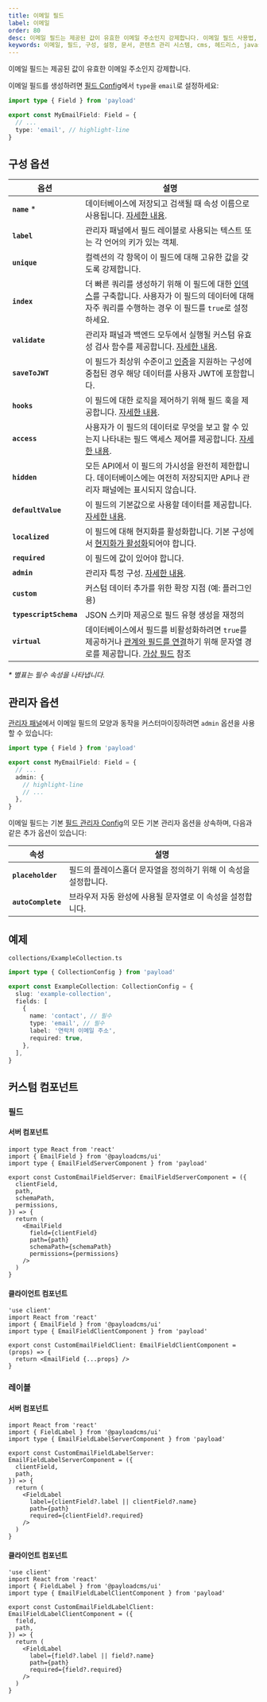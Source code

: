 ```yaml
---
title: 이메일 필드
label: 이메일
order: 80
desc: 이메일 필드는 제공된 값이 유효한 이메일 주소인지 강제합니다. 이메일 필드 사용법, 예제 및 옵션을 알아보세요.
keywords: 이메일, 필드, 구성, 설정, 문서, 콘텐츠 관리 시스템, cms, 헤드리스, javascript, node, react, nextjs
---
```


이메일 필드는 제공된 값이 유효한 이메일 주소인지 강제합니다.

<LightDarkImage
  srcLight="https://payloadcms.com/images/docs/fields/email.png"
  srcDark="https://payloadcms.com/images/docs/fields/email-dark.png"
  alt="Payload 관리자 패널의 이메일 필드를 보여줍니다"
  caption="이메일 필드의 관리자 패널 스크린샷"
/>

이메일 필드를 생성하려면 [필드 Config](./overview)에서 `type`을 `email`로 설정하세요:

```ts
import type { Field } from 'payload'

export const MyEmailField: Field = {
  // ...
  type: 'email', // highlight-line
}
```

## 구성 옵션

| 옵션                   | 설명                                                                                                                                                                      |
| ---------------------- | ------------------------------------------------------------------------------------------------------------------------------------------------------------------------- |
| **`name`** \*          | 데이터베이스에 저장되고 검색될 때 속성 이름으로 사용됩니다. [자세한 내용](/docs/fields/overview#field-names).                                                            |
| **`label`**            | 관리자 패널에서 필드 레이블로 사용되는 텍스트 또는 각 언어의 키가 있는 객체.                                                                                              |
| **`unique`**           | 컬렉션의 각 항목이 이 필드에 대해 고유한 값을 갖도록 강제합니다.                                                                                                          |
| **`index`**            | 더 빠른 쿼리를 생성하기 위해 이 필드에 대한 [인덱스](../database/indexes)를 구축합니다. 사용자가 이 필드의 데이터에 대해 자주 쿼리를 수행하는 경우 이 필드를 `true`로 설정하세요. |
| **`validate`**         | 관리자 패널과 백엔드 모두에서 실행될 커스텀 유효성 검사 함수를 제공합니다. [자세한 내용](/docs/fields/overview#validation).                                              |
| **`saveToJWT`**        | 이 필드가 최상위 수준이고 [인증](/docs/authentication/overview)을 지원하는 구성에 중첩된 경우 해당 데이터를 사용자 JWT에 포함합니다.                                    |
| **`hooks`**            | 이 필드에 대한 로직을 제어하기 위해 필드 훅을 제공합니다. [자세한 내용](../hooks/fields).                                                                                  |
| **`access`**           | 사용자가 이 필드의 데이터로 무엇을 보고 할 수 있는지 나타내는 필드 액세스 제어를 제공합니다. [자세한 내용](../access-control/fields).                                    |
| **`hidden`**           | 모든 API에서 이 필드의 가시성을 완전히 제한합니다. 데이터베이스에는 여전히 저장되지만 API나 관리자 패널에는 표시되지 않습니다.                                           |
| **`defaultValue`**     | 이 필드의 기본값으로 사용할 데이터를 제공합니다. [자세한 내용](/docs/fields/overview#default-values).                                                                    |
| **`localized`**        | 이 필드에 대해 현지화를 활성화합니다. 기본 구성에서 [현지화가 활성화](/docs/configuration/localization)되어야 합니다.                                                    |
| **`required`**         | 이 필드에 값이 있어야 합니다.                                                                                                                                             |
| **`admin`**            | 관리자 특정 구성. [자세한 내용](#admin-options).                                                                                                                          |
| **`custom`**           | 커스텀 데이터 추가를 위한 확장 지점 (예: 플러그인용)                                                                                                                      |
| **`typescriptSchema`** | JSON 스키마 제공으로 필드 유형 생성을 재정의                                                                                                                              |
| **`virtual`**          | 데이터베이스에서 필드를 비활성화하려면 `true`를 제공하거나 [관계와 필드를 연결](/docs/fields/relationship#linking-virtual-fields-with-relationships)하기 위해 문자열 경로를 제공합니다. [가상 필드](https://payloadcms.com/blog/learn-how-virtual-fields-can-help-solve-common-cms-challenges) 참조 |

_\* 별표는 필수 속성을 나타냅니다._

## 관리자 옵션

[관리자 패널](../admin/overview)에서 이메일 필드의 모양과 동작을 커스터마이징하려면 `admin` 옵션을 사용할 수 있습니다:

```ts
import type { Field } from 'payload'

export const MyEmailField: Field = {
  // ...
  admin: {
    // highlight-line
    // ...
  },
}
```

이메일 필드는 기본 [필드 관리자 Config](./overview#admin-options)의 모든 기본 관리자 옵션을 상속하며, 다음과 같은 추가 옵션이 있습니다:

| 속성               | 설명                                                      |
| ------------------ | --------------------------------------------------------- |
| **`placeholder`**  | 필드의 플레이스홀더 문자열을 정의하기 위해 이 속성을 설정합니다. |
| **`autoComplete`** | 브라우저 자동 완성에 사용될 문자열로 이 속성을 설정합니다.        |

## 예제

`collections/ExampleCollection.ts`

```ts
import type { CollectionConfig } from 'payload'

export const ExampleCollection: CollectionConfig = {
  slug: 'example-collection',
  fields: [
    {
      name: 'contact', // 필수
      type: 'email', // 필수
      label: '연락처 이메일 주소',
      required: true,
    },
  ],
}
```

## 커스텀 컴포넌트

### 필드

#### 서버 컴포넌트

```tsx
import type React from 'react'
import { EmailField } from '@payloadcms/ui'
import type { EmailFieldServerComponent } from 'payload'

export const CustomEmailFieldServer: EmailFieldServerComponent = ({
  clientField,
  path,
  schemaPath,
  permissions,
}) => {
  return (
    <EmailField
      field={clientField}
      path={path}
      schemaPath={schemaPath}
      permissions={permissions}
    />
  )
}
```

#### 클라이언트 컴포넌트

```tsx
'use client'
import React from 'react'
import { EmailField } from '@payloadcms/ui'
import type { EmailFieldClientComponent } from 'payload'

export const CustomEmailFieldClient: EmailFieldClientComponent = (props) => {
  return <EmailField {...props} />
}
```

### 레이블

#### 서버 컴포넌트

```tsx
import React from 'react'
import { FieldLabel } from '@payloadcms/ui'
import type { EmailFieldLabelServerComponent } from 'payload'

export const CustomEmailFieldLabelServer: EmailFieldLabelServerComponent = ({
  clientField,
  path,
}) => {
  return (
    <FieldLabel
      label={clientField?.label || clientField?.name}
      path={path}
      required={clientField?.required}
    />
  )
}
```

#### 클라이언트 컴포넌트

```tsx
'use client'
import React from 'react'
import { FieldLabel } from '@payloadcms/ui'
import type { EmailFieldLabelClientComponent } from 'payload'

export const CustomEmailFieldLabelClient: EmailFieldLabelClientComponent = ({
  field,
  path,
}) => {
  return (
    <FieldLabel
      label={field?.label || field?.name}
      path={path}
      required={field?.required}
    />
  )
}
```